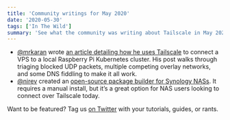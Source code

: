 ```yaml
---
title: 'Community writings for May 2020'
date: '2020-05-30'
tags: ['In The Wild']
summary: 'See what the community was writing about Tailscale in May 2020'
---
```


<NewsletterRepublishing />

- [@mrkaran](https://twitter.com/mrkaran_) wrote [an article detailing how he uses Tailscale](https://mrkaran.dev/posts/home-server-updates/) to connect a VPS to a local Raspberry Pi Kubernetes cluster. His post walks through triaging blocked UDP packets, multiple competing overlay networks, and some DNS fiddling to make it all work.
- [@nirev](https://twitter.com/nirev) created an [open-source package builder for Synology NASs](https://github.com/nirev/synology-tailscale). It requires a manual install, but it’s a great option for NAS users looking to connect over Tailscale today.

Want to be featured? Tag us [on Twitter](https://twitter.com/tailscale) with your tutorials, guides, or rants.
